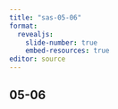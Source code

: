 ```yaml
---
title: "sas-05-06"
format: 
  revealjs:
    slide-number: true
    embed-resources: true
editor: source
---
```


## 05-06

